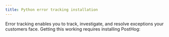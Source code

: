 ```yaml
---
title: Python error tracking installation
---
```



Error tracking enables you to track, investigate, and resolve exceptions your customers face. Getting this working requires installing PostHog:

<PythonInstall />
<PythonErrorTracking /> 
